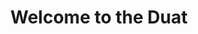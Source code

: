 ---
title: Welcome to the Duat
description: A centralized base of operations for the personal works of Mizosu/Ankhikamun.
template: splash
hero:
  tagline: A centralized base of operations for the personal works of Mizosu/Ankhikamun.
  image:
    file: ../../assets/eye.png
  actions:
    - text: Enter the Duat
      link: /overview/about/
      icon: right-arrow
      variant: primary
---